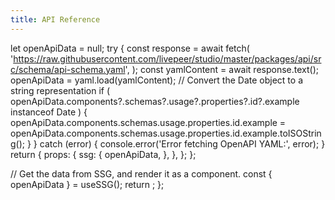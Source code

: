 ```yaml
---
title: API Reference
---
```



  let openApiData = null;
  try {
    const response = await fetch(
      'https://raw.githubusercontent.com/livepeer/studio/master/packages/api/src/schema/api-schema.yaml',
    );
    const yamlContent = await response.text();
    openApiData = yaml.load(yamlContent);
    // Convert the Date object to a string representation
    if (
      openApiData.components?.schemas?.usage?.properties?.id?.example instanceof
      Date
    ) {
      openApiData.components.schemas.usage.properties.id.example =
        openApiData.components.schemas.usage.properties.id.example.toISOString();
    }
  } catch (error) {
    console.error('Error fetching OpenAPI YAML:', error);
  }
  return {
    props: {
      ssg: {
        openApiData,
      },
    },
  };
};

  // Get the data from SSG, and render it as a component.
  const { openApiData } = useSSG();
  return <APIReference openApiData={openApiData} />;
};

<References />
